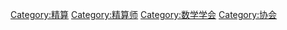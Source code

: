 [[Category:精算|Category:精算]]
[[Category:精算师|Category:精算师]]
[[Category:数学学会|Category:数学学会]]
[[Category:协会|Category:协会]]
